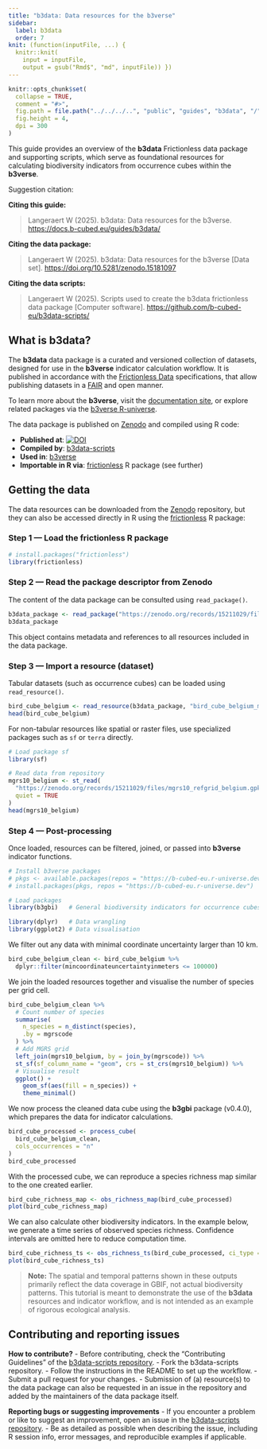```yaml
---
title: "b3data: Data resources for the b3verse"
sidebar:
  label: b3data
  order: 7
knit: (function(inputFile, ...) {
  knitr::knit(
    input = inputFile,
    output = gsub("Rmd$", "md", inputFile)) })
---
```


<!-- b3data.md is generated from b3data.Rmd Please edit that file -->

```r
knitr::opts_chunk$set(
  collapse = TRUE,
  comment = "#>",
  fig.path = file.path("../../../..", "public", "guides", "b3data", "/"),
  fig.height = 4,
  dpi = 300
)
```

This guide provides an overview of the **b3data** Frictionless data package and supporting scripts, which serve as foundational resources for calculating biodiversity indicators from occurrence cubes within the **b3verse**.

Suggestion citation:

**Citing this guide:**

> Langeraert W (2025). b3data: Data resources for the b3verse. <https://docs.b-cubed.eu/guides/b3data/>

**Citing the data package:**

> Langeraert W (2025). b3data: Data resources for the b3verse [Data set]. <https://doi.org/10.5281/zenodo.15181097>

**Citing the data scripts:**

> Langeraert W (2025). Scripts used to create the b3data frictionless data package [Computer software]. <https://github.com/b-cubed-eu/b3data-scripts/>

## What is b3data?

The **b3data** data package is a curated and versioned collection of datasets, designed for use in the **b3verse** indicator calculation workflow.
It is published in accordance with the [Frictionless Data](https://frictionlessdata.io/) specifications, that allow publishing datasets in a [FAIR](https://www.go-fair.org/fair-principles/) and open manner.

To learn more about the **b3verse**, visit the [documentation site](https://docs.b-cubed.eu/guides/b3verse/), or explore related packages via the [b3verse R-universe](https://b-cubed-eu.r-universe.dev/).

The data package is published on [Zenodo](https://doi.org/10.5281/zenodo.15181097) and compiled using R code:

- **Published at**: [![DOI](https://zenodo.org/badge/DOI/10.5281/zenodo.15181097.svg)](https://doi.org/10.5281/zenodo.15181097)
- **Compiled by**: [b3data-scripts](https://github.com/b-cubed-eu/b3data-scripts)
- **Used in**: [b3verse](https://docs.b-cubed.eu/guides/b3verse/)
- **Importable in R via**:
  [frictionless](https://docs.ropensci.org/frictionless/) R package (see further)

## Getting the data

The data resources can be downloaded from the [Zenodo](https://doi.org/10.5281/zenodo.15181097) repository, but they can also be accessed directly in R using the [frictionless](https://docs.ropensci.org/frictionless/) R package:

### Step 1 — Load the frictionless R package

```r
# install.packages("frictionless")
library(frictionless)
```

### Step 2 — Read the package descriptor from Zenodo

The content of the data package can be consulted using `read_package()`.

```r
b3data_package <- read_package("https://zenodo.org/records/15211029/files/datapackage.json")
b3data_package
```

This object contains metadata and references to all resources included in the data package.

### Step 3 — Import a resource (dataset)

Tabular datasets (such as occurrence cubes) can be loaded using `read_resource()`.

```r
bird_cube_belgium <- read_resource(b3data_package, "bird_cube_belgium_mgrs10")
head(bird_cube_belgium)
```

For non-tabular resources like spatial or raster files, use specialized packages such as `sf` or `terra` directly.

```r
# Load package sf
library(sf)

# Read data from repository
mgrs10_belgium <- st_read(
  "https://zenodo.org/records/15211029/files/mgrs10_refgrid_belgium.gpkg",
  quiet = TRUE
)
head(mgrs10_belgium)
```

### Step 4 — Post-processing

Once loaded, resources can be filtered, joined, or passed into **b3verse** indicator functions.

```r
# Install b3verse packages
# pkgs <- available.packages(repos = "https://b-cubed-eu.r-universe.dev")[, "Package"]
# install.packages(pkgs, repos = "https://b-cubed-eu.r-universe.dev")

# Load packages
library(b3gbi)   # General biodiversity indicators for occurrence cubes

library(dplyr)   # Data wrangling
library(ggplot2) # Data visualisation
```

We filter out any data with minimal coordinate uncertainty larger than 10 km.

```r
bird_cube_belgium_clean <- bird_cube_belgium %>%
  dplyr::filter(mincoordinateuncertaintyinmeters <= 100000)
```

We join the loaded resources together and visualise the number of species per grid cell.

```r
bird_cube_belgium_clean %>%
  # Count number of species
  summarise(
    n_species = n_distinct(species),
    .by = mgrscode
  ) %>%
  # Add MGRS grid
  left_join(mgrs10_belgium, by = join_by(mgrscode)) %>%
  st_sf(sf_column_name = "geom", crs = st_crs(mgrs10_belgium)) %>%
  # Visualise result
  ggplot() +
    geom_sf(aes(fill = n_species)) +
    theme_minimal()
```

We now process the cleaned data cube using the **b3gbi** package (v0.4.0), which prepares the data for indicator calculations.

```r
bird_cube_processed <- process_cube(
  bird_cube_belgium_clean,
  cols_occurrences = "n"
)
bird_cube_processed
```

With the processed cube, we can reproduce a species richness map similar to the one created earlier.

```r
bird_cube_richness_map <- obs_richness_map(bird_cube_processed) 
plot(bird_cube_richness_map)
```

We can also calculate other biodiversity indicators. In the example below, we generate a time series of observed species richness. Confidence intervals are omitted here to reduce computation time.

```r
bird_cube_richness_ts <- obs_richness_ts(bird_cube_processed, ci_type = "none") 
plot(bird_cube_richness_ts)
```

> **Note:** The spatial and temporal patterns shown in these outputs primarily reflect the data coverage in GBIF, not actual biodiversity patterns. This tutorial is meant to demonstrate the use of the **b3data** resources and indicator workflow, and is not intended as an example of rigorous ecological analysis.

## Contributing and reporting issues

**How to contribute?**
- Before contributing, check the “Contributing Guidelines” of the [b3data-scripts repository](https://github.com/b-cubed-eu/b3data-scripts/blob/main/.github/CONTRIBUTING.md).
- Fork the b3data-scripts repository.
- Follow the instructions in the README to set up the workflow.
- Submit a pull request for your changes.
- Submission of (a) resource(s) to the data package can also be requested in an issue in the repository and added by the maintainers of the data package itself.

**Reporting bugs or suggesting improvements**
- If you encounter a problem or like to suggest an improvement, open an issue in the [b3data-scripts repository](https://github.com/b-cubed-eu/b3data-scripts/issues).
- Be as detailed as possible when describing the issue, including R session info, error messages, and reproducible examples if applicable.
